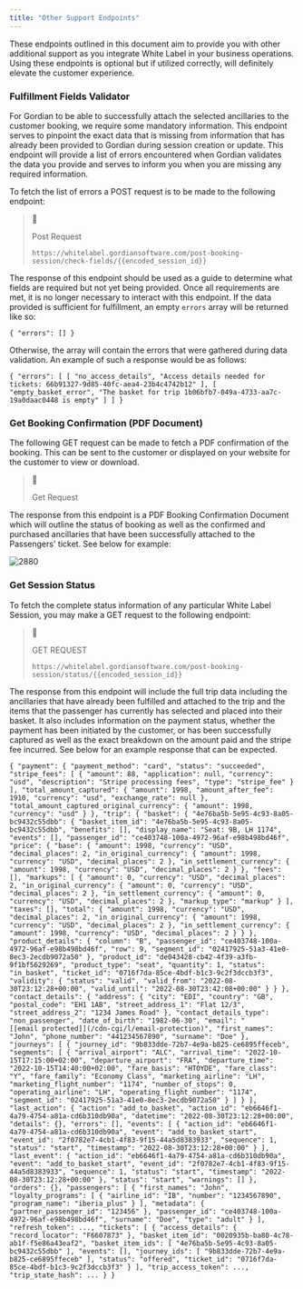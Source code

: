```yaml
---
title: "Other Support Endpoints"
---
```


These endpoints outlined in this document aim to provide you with other additional support as you integrate White Label in your business operations. Using these endpoints is optional but if utilized correctly, will definitely elevate the customer experience.

### Fulfillment Fields Validator

For Gordian to be able to successfully attach the selected ancillaries to the customer booking, we require some mandatory information. This endpoint serves to pinpoint the exact data that is missing from information that has already been provided to Gordian during session creation or update. This endpoint will provide a list of errors encountered when Gordian validates the data you provide and serves to inform you when you are missing any required information.

To fetch the list of errors a POST request is to be made to the following endpoint:

> 📘
> 
> Post Request
> 
> `https://whitelabel.gordiansoftware.com/post-booking-session/check-fields/{{encoded_session_id}}`

The response of this endpoint should be used as a guide to determine what fields are required but not yet being provided. Once all requirements are met, it is no longer necessary to interact with this endpoint. If the data provided is sufficient for fulfillment, an empty `errors` array will be returned like so:

`{
  "errors": []
}
`

Otherwise, the array will contain the errors that were gathered during data validation. An example of such a response would be as follows:

`{
  "errors": [
    [
      "no_access_details",
      "Access details needed for tickets: 66b91327-9d85-40fc-aea4-23b4c4742b12"
    ],
    [
      "empty_basket_error",
      "The basket for trip 1b06bfb7-049a-4733-aa7c-19a0daac0448 is empty"
    ]
  ]
}
`

### Get Booking Confirmation (PDF Document)

The following GET request can be made to fetch a PDF confirmation of the booking. This can be sent to the customer or displayed on your website for the customer to view or download.

> 📘
> 
> Get Request

The response from this endpoint is a PDF Booking Confirmation Document which will outline the status of booking as well as the confirmed and purchased ancillaries that have been successfully attached to the Passengers' ticket. See below for example:

![2880](/images/bad52f3-booking_confirmation.png "booking_confirmation.png") 

### Get Session Status

To fetch the complete status information of any particular White Label Session, you may make a GET request to the following endpoint:

> 📘
> 
> GET REQUEST
> 
> `https://whitelabel.gordiansoftware.com/post-booking-session/status/{{encoded_session_id}}`

The response from this endpoint will include the full trip data including the ancillaries that have already been fulfilled and attached to the trip and the items that the passenger has currently has selected and placed into their basket. It also includes information on the payment status, whether the payment has been initiated by the customer, or has been successfully captured as well as the exact breakdown on the amount paid and the stripe fee incurred. See below for an example response that can be expected.

`{
    "payment": {
        "payment_method": "card",
        "status": "succeeded",
        "stripe_fees": [
            {
                "amount": 88,
                "application": null,
                "currency": "usd",
                "description": "Stripe processing fees",
                "type": "stripe_fee"
            }
        ],
        "total_amount_captured": {
            "amount": 1998,
            "amount_after_fee": 1910,
            "currency": "usd",
            "exchange_rate": null
        },
        "total_amount_captured_original_currency": {
            "amount": 1998,
            "currency": "usd"
        }
    },
    "trip": {
        "basket": {
            "4e76ba5b-5e95-4c93-8a05-bc9432c55dbb": {
                "basket_item_id": "4e76ba5b-5e95-4c93-8a05-bc9432c55dbb",
                "benefits": [],
                "display_name": "Seat: 9B, LH 1174",
                "events": [],
                "passenger_id": "ce403748-100a-4972-96af-e98b498bd46f",
                "price": {
                    "base": {
                        "amount": 1998,
                        "currency": "USD",
                        "decimal_places": 2,
                        "in_original_currency": {
                            "amount": 1998,
                            "currency": "USD",
                            "decimal_places": 2
                        },
                        "in_settlement_currency": {
                            "amount": 1998,
                            "currency": "USD",
                            "decimal_places": 2
                        }
                    },
                    "fees": [],
                    "markups": [
                        {
                            "amount": 0,
                            "currency": "USD",
                            "decimal_places": 2,
                            "in_original_currency": {
                                "amount": 0,
                                "currency": "USD",
                                "decimal_places": 2
                            },
                            "in_settlement_currency": {
                                "amount": 0,
                                "currency": "USD",
                                "decimal_places": 2
                            },
                            "markup_type": "markup"
                        }
                    ],
                    "taxes": [],
                    "total": {
                        "amount": 1998,
                        "currency": "USD",
                        "decimal_places": 2,
                        "in_original_currency": {
                            "amount": 1998,
                            "currency": "USD",
                            "decimal_places": 2
                        },
                        "in_settlement_currency": {
                            "amount": 1998,
                            "currency": "USD",
                            "decimal_places": 2
                        }
                    }
                },
                "product_details": {
                    "column": "B",
                    "passenger_id": "ce403748-100a-4972-96af-e98b498bd46f",
                    "row": 9,
                    "segment_id": "02417925-51a3-41e0-8ec3-2ecdb9072a50"
                },
                "product_id": "de043428-cb42-4f39-a3fb-9f1bf5629269",
                "product_type": "seat",
                "quantity": 1,
                "status": "in_basket",
                "ticket_id": "0716f7da-85ce-4bdf-b1c3-9c2f3dccb3f3",
                "validity": {
                    "status": "valid",
                    "valid_from": "2022-08-30T23:12:28+00:00",
                    "valid_until": "2022-08-30T23:42:08+00:00"
                }
            }
        },
        "contact_details": {
            "address": {
                "city": "EDI",
                "country": "GB",
                "postal_code": "EH1 1AB",
                "street_address_1": "Flat 12/3",
                "street_address_2": "1234 James Road"
            },
            "contact_details_type": "non_passenger",
            "date_of_birth": "1982-06-30",
            "email": "[[email protected]](/cdn-cgi/l/email-protection)",
            "first_names": "John",
            "phone_number": "441234567890",
            "surname": "Doe"
        },
        "journeys": [
            {
                "journey_id": "9b833dde-72b7-4e9a-b825-ce6895ffeceb",
                "segments": [
                    {
                        "arrival_airport": "ALC",
                        "arrival_time": "2022-10-15T17:15:00+02:00",
                        "departure_airport": "FRA",
                        "departure_time": "2022-10-15T14:40:00+02:00",
                        "fare_basis": "HTOYDE",
                        "fare_class": "Y",
                        "fare_family": "Economy Class",
                        "marketing_airline": "LH",
                        "marketing_flight_number": "1174",
                        "number_of_stops": 0,
                        "operating_airline": "LH",
                        "operating_flight_number": "1174",
                        "segment_id": "02417925-51a3-41e0-8ec3-2ecdb9072a50"
                    }
                ]
            }
        ],
        "last_action": {
            "action": "add_to_basket",
            "action_id": "eb6646f1-4a79-4754-a81a-cd6b310db90a",
            "datetime": "2022-08-30T23:12:28+00:00",
            "details": {},
            "errors": [],
            "events": [
                {
                    "action_id": "eb6646f1-4a79-4754-a81a-cd6b310db90a",
                    "event": "add_to_basket_start",
                    "event_id": "2f0782e7-4cb1-4f83-9f15-44a5d8383933",
                    "sequence": 1,
                    "status": "start",
                    "timestamp": "2022-08-30T23:12:28+00:00"
                }
            ],
            "last_event": {
                "action_id": "eb6646f1-4a79-4754-a81a-cd6b310db90a",
                "event": "add_to_basket_start",
                "event_id": "2f0782e7-4cb1-4f83-9f15-44a5d8383933",
                "sequence": 1,
                "status": "start",
                "timestamp": "2022-08-30T23:12:28+00:00"
            },
            "status": "start",
            "warnings": []
        },
        "orders": {},
        "passengers": [
            {
                "first_names": "John",
                "loyalty_programs": [
                    {
                        "airline_id": "IB",
                        "number": "1234567890",
                        "program_name": "iberia_plus"
                    }
                ],
                "metadata": {
                    "partner_passenger_id": "123456"
                },
                "passenger_id": "ce403748-100a-4972-96af-e98b498bd46f",
                "surname": "Doe",
                "type": "adult"
            }
        ],
        "refresh_token": ...,
        "tickets": [
            {
                "access_details": {
                    "record_locator": "F6607873"
                },
                "basket_item_id": "0020935b-ba80-4c78-ab1f-f5e86a43eaf2",
                "basket_item_ids": [
                    "4e76ba5b-5e95-4c93-8a05-bc9432c55dbb"
                ],
                "events": [],
                "journey_ids": [
                    "9b833dde-72b7-4e9a-b825-ce6895ffeceb"
                ],
                "status": "offered",
                "ticket_id": "0716f7da-85ce-4bdf-b1c3-9c2f3dccb3f3"
            }
        ],
        "trip_access_token": ...,
        "trip_state_hash": ...
    }
}
`